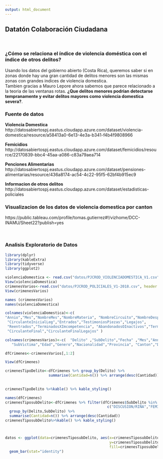 ```yaml
---
output: html_document
---
```


## **Datatón Colaboración Ciudadana**

<br>

### **¿Cómo se relaciona el índice de violencia doméstica con el índice de otros delitos?**

Usando los datos del gobierno abierto (Costa Rica), queremos saber si en zonas donde hay una gran cantidad de delitos menores son las mismas zonas con grandes indices de violencia domestica. <br> 
Tambien gracias a Mauro Lepore ahora sabemos que parece relacionado a la teoria de las ventanas rotas. **¿Que delitos menores podrian detectarse tempranamente y evitar delitos mayores como violencia domestica severa?**.

### Fuente de datos

**Violencia Domestica** <br>
http://datosabiertospj.eastus.cloudapp.azure.com/dataset/violencia-domestica/resource/a58413a0-6e13-4e3a-b341-f4b4f9808966
<br>

**Femicidios** <br>
http://datosabiertospj.eastus.cloudapp.azure.com/dataset/femicidios/resource/22170839-bbc4-45aa-a086-c83a79aea714
<br>

**Penciones Alimentarias** <br>
http://datosabiertospj.eastus.cloudapp.azure.com/dataset/pensiones-alimentarias/resource/436a8174-ac54-4c22-95f5-62bf4b915ec9

**Informacion de otros delitos**
http://datosabiertospj.eastus.cloudapp.azure.com/dataset/estadisticas-policiales

### Visualizacion de los datos de violencia domestica por canton

https://public.tableau.com/profile/tomas.gutierrez#!/vizhome/DCC-INAMU/Sheet22?publish=yes

<br>

### Analisis Exploratorio de Datos

```r
library(dplyr)
library(kableExtra)
library(tidyverse)
library(ggplot2)
```

```r
violenciaDomestica <- read.csv("datos/PJCROD_VIOLENCIADOMESTICA_V1.csv", header = TRUE,sep = ";",encoding = "UTF-8")
View(violenciaDomestica)
crimenesVarios<-read.csv("datos/PJCROD_POLICIALES_V1-2018.csv", header = TRUE,sep = ";",encoding = "UTF-8")
View(crimenesVarios)

names (crimenesVarios)
names(violenciaDomestica)

colnames(violenciaDomestica)<-c(
"Annio","Mes","NombreMes","NombreMateria", "NombreCircuito","NombreDespacho","NombreTipoDespacho","CirculanteInicial",       
 "CirculanteInicialLeg","Entrados","TestimoniosPiezas","Legajos",      
 "Reentrados","TerminadosXImcompetencia", "AbandonadosOInactivos","Terminasdos"        ,     
 "CirculanteFinal","CirculanteFinalLegajos" )

colnames(crimenesVarios)<-c(  "Delito" ,"SubDelito","Fecha" ,"Mes","Annio" ,"Victima"  ,      
   "SubVictima","Edad","Genero","Nacionalidad","Provincia", "Canton","Distrito")

dfCrimenes<-crimenesVarios[,1:2]

View(dfCrimenes)

crimenesTipoDelito<-dfCrimenes %>% group_by(Delito) %>%
                    summarise(Cantidad=n()) %>% arrange(desc(Cantidad))
                    
                    
crimenesTipoDelito %>%kable() %>% kable_styling() 

names(dfCrimenes)
crimenesTiposubDelito<-dfCrimenes %>% filter(dfCrimenes$SubDelito %in% 
                                               c("DISCUSION/RIÑA","FEMICIDIO","VIOLENCIA DOMESTICA") & dfCrimenes$Delito=="HOMICIDIO") %>%
  group_by(Delito,SubDelito) %>%  
  summarise(Cantidad=n()) %>% arrange(desc(Cantidad))
crimenesTiposubDelito%>%kable() %>% kable_styling()



datos <- ggplot(data=crimenesTiposubDelito, aes(x=crimenesTiposubDelito$SubDelito,
                                                y=crimenesTiposubDelito$Cantidad, 
                                                fill=crimenesTiposubDelito$SubDelito)) +
  geom_bar(stat="identity")
```
